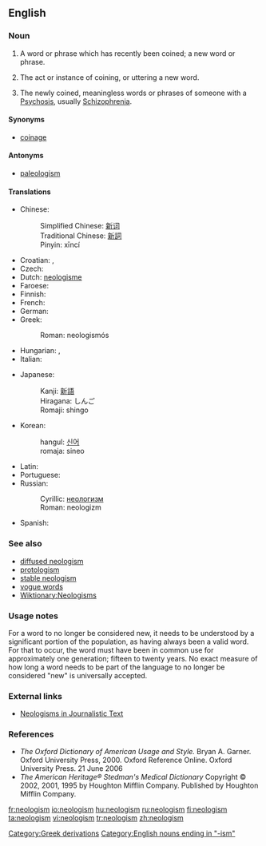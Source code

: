==English==
===Noun===
{{en-noun|s|-}}

# A word or phrase which has recently been coined; a new word or phrase.
# {{uncountable}} The act or instance of coining, or uttering a new word.
# The newly coined, meaningless words or phrases of someone with a [[Psychosis]], usually [[Schizophrenia]].

{{wikipedia}}
{{en-noun|neologism}}

====Synonyms====
* [[coinage]]

====Antonyms====
* [[paleologism]]

====Translations====
{{trans-top|recently coined word}}
* Chinese:
*: Simplified Chinese: [[新词]]
*: Traditional Chinese: [[新詞]]
*: Pinyin: xīncí
* Croatian: {{t-|hr|neologizam|m}}, {{t-|hr|novotvorenica|f}}
* Czech: {{t-|cs|novotvar|m}}
* Dutch: [[neologisme]] {{n}}
* Faroese: {{t-|fo|nýggjyrði|n|xs=Faroese}}
* Finnish: {{t-|fi|uudismuodoste}}
* French: {{t+|fr|néologisme|m}}
* German: {{t+|de|Neologismus|m}}
* Greek: {{t+|el|νεολογισμός|sc=Grek}}
*: Roman: neologismós
* Hungarian: {{t-|hu|neologizmus}}, {{t|hu|szóújítás}}
* Italian: {{t+|it|neologismo|m}}
{{trans-mid}}
* Japanese:
*: Kanji: [[新語]]
*: Hiragana: しんご
*: Romaji: shingo
* Korean:
*: hangul: [[신어]]
*: romaja: sineo
* Latin: {{t-|la|neologismus|m}}
* Portuguese: {{t|pt|neologismo|m}}
* Russian:
*: Cyrillic: [[неологизм]]
*: Roman: neologizm
* Spanish: {{t+|es|neologismo|m}}
{{trans-bottom}}

{{trans-top|instance of coinage}}
{{trans-mid}}
{{trans-bottom}}

{{trans-top|psychopath meaningless word}}
{{trans-mid}}
{{trans-bottom}}

===See also===
* [[diffused neologism]]
* [[protologism]]
* [[stable neologism]]
* [[vogue word]]s
* [[Wiktionary:Neologisms]]

===Usage notes===
For a word to no longer be considered new, it needs to be understood by a significant portion of the population, as having always been a valid word.  For that to occur, the word must have been in common use for approximately one generation; fifteen to twenty years.  No exact measure of how long a word needs to be part of the language to no longer be considered "new" is universally accepted.

===External links===
* [http://rdues.uce.ac.uk/neologisms.shtml Neologisms in Journalistic Text]

===References===
*''The Oxford Dictionary of American Usage and Style.''  Bryan A. Garner. Oxford University Press, 2000. Oxford Reference Online. Oxford University Press.  21 June 2006
*''The American Heritage® Stedman's Medical Dictionary'' Copyright © 2002, 2001, 1995 by Houghton Mifflin Company. Published by Houghton Mifflin Company.

[[Category:Greek derivations]]
[[Category:English nouns ending in "-ism"]]

[[fr:neologism]]
[[io:neologism]]
[[hu:neologism]]
[[ru:neologism]]
[[fi:neologism]]
[[ta:neologism]]
[[vi:neologism]]
[[tr:neologism]]
[[zh:neologism]]